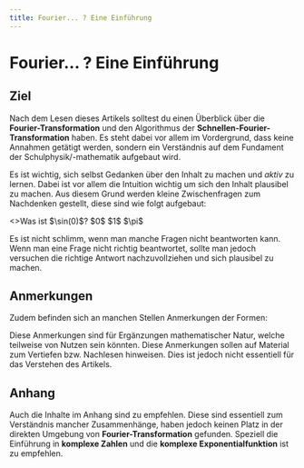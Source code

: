 ```yaml
---
title: Fourier... ? Eine Einführung
---
```



# Fourier... ? Eine Einführung

## Ziel

Nach dem Lesen dieses Artikels solltest du einen Überblick über die **Fourier-Transformation** und den Algorithmus der **Schnellen-Fourier-Transformation** haben. Es steht dabei vor allem im Vordergrund, dass keine Annahmen getätigt werden,
sondern ein Verständnis auf dem Fundament der Schulphysik/-mathematik aufgebaut wird.

Es ist wichtig, sich selbst Gedanken über den Inhalt zu machen und _aktiv_ zu lernen. Dabei ist vor allem die Intuition wichtig um sich den Inhalt plausibel zu machen.
Aus diesem Grund werden kleine Zwischenfragen zum Nachdenken gestellt, diese sind wie folgt aufgebaut:

<QuestionAnswer>
  <>Was ist $\sin(0)$?</>
  <Answer correct={true}>$0$</Answer>
  <Answer> $1$ </Answer>
  <Answer>$\pi$</Answer>
</QuestionAnswer>

Es ist nicht schlimm, wenn man manche Fragen nicht beantworten kann.
Wenn man eine Frage nicht richtig beantwortet, sollte man jedoch versuchen die richtige Antwort nachzuvollziehen und sich plausibel zu machen.

## Anmerkungen

Zudem befinden sich an manchen Stellen Anmerkungen der Formen:

<Callout>
  Diese Anmerkungen sind für Ergänzungen mathematischer Natur, welche teilweise
  von Nutzen sein könnten.
</Callout>

<Callout type="info" emoji="📚">
  Diese Anmerkungen sollen auf Material zum Vertiefen bzw. Nachlesen hinweisen.
  Dies ist jedoch nicht essentiell für das Verstehen des Artikels.
</Callout>

## Anhang

Auch die Inhalte im Anhang sind zu empfehlen. Diese sind essentiell zum Verständnis mancher Zusammenhänge, haben jedoch keinen Platz in der direkten Umgebung von **Fourier-Transformation** gefunden. Speziell die Einführung in **komplexe Zahlen** und die **komplexe Exponentialfunktion** ist zu empfehlen.

<LinkButton
  href="./appendix/complex-numbers/1-complex-plane"
  text="Komplexe Ebene"
/>
